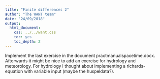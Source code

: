 ```yaml
---
title: "Finite differences 2"
author: "The WANT team"
date: "24/09/2018"
output:
  html_document:
    css: ../../want.css
    toc: yes
    toc_depth: 2
---
```

<!-- include the hint.js -->
<script src="../../hints.js"></script>

<span class="comment">
Implement the last exercise in the document practmanualspacetime.docx. Afterwards it might be nice to add an exercise for hydrology and meteorology. For hydrology I thought about implementing a richards-equation with variable input (maybe the huspeldata?).
</span>
